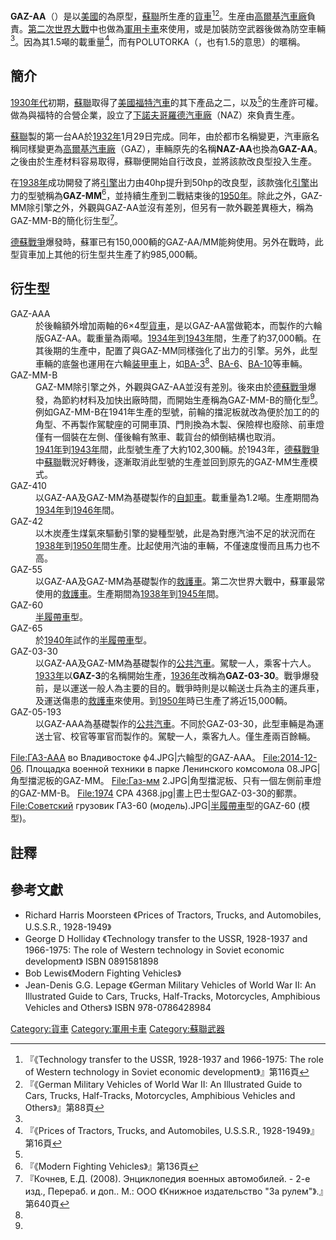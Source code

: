 {{Infobox weapon
|is_vehicle        = yes
|name              = GAZ-AA / GAZ-MM
|image             = [[File:GAZ-AA_in_Technical_museum_Togliatti.JPG|border]]
|caption           = GAZ-AAA  ([[陶里亞蒂|陶里亞蒂]]技術博物館)
|origin            = {{USSR}}
|type              = [[軍用卡車|軍用卡車]]/[[貨車|貨車]]
|service           = 1932年-1950年
|designer          = [[福特汽車|福特汽車]] / [[高尔基汽车厂|高爾基汽車廠]]
|design_date       = 
|manufacturer      = [[高尔基汽车厂|高爾基汽車廠]]
|unit_cost         =
|production_date   = 1932年～1938年（GAZ-AA）<br/>1938年～1950年（GAZ-MM）
|body_style(s)     =
|assembly          = 
|number            =
|variants          =
|spec_label        =
|weight            =
|length            = 5.34 m
|part_length       = 
|width             = 2.03 m
|height            = 1.87 m
|diameter          = 
|crew              = 2名
|armour            = 
|primary_armament  = 
|secondary_armament= 
|engine            = 40hp（GAZ-AA）/ 50hp（GAZ-MM）
|pw_ratio          = 
|transmission      = 
|payload_capacity  = 1.5噸（GAZ-AA/MM）/ 2噸（GAZ-AAA）
|suspension        = 
|clearance         = 
|fuel_capacity     = 
|vehicle_range     = 
|speed             = 
|guidance          = 
|steering          =
}}
'''GAZ-AA'''（{{lang-ru|ГАЗ-АА}}）是以[[美國|美國]]的{{link-en|福特AA型卡車|Ford_Model_AA}}為原型，[[蘇聯|蘇聯]]所生產的[[貨車|貨車]]<ref name="USSRAA1">『《Technology transfer to the USSR, 1928-1937 and 1966-1975: The role of Western technology in Soviet economic development》』第116頁</ref><ref name="USSRAA2">『《German Military Vehicles of World War II: An Illustrated Guide to Cars, Trucks, Half-Tracks, Motorcycles, Amphibious Vehicles and Others》』第88頁</ref>。生産由[[高尔基汽车厂|高爾基汽車廠]]負責。[[第二次世界大戰|第二次世界大戰]]中也做為[[軍用卡車|軍用卡車]]來使用，或是加裝防空武器後做為防空車輛<ref name="USSRAA2"></ref>。因為其1.5噸的載重量<ref>『《Prices of Tractors, Trucks, and Automobiles, U.S.S.R., 1928-1949》』第16頁</ref>，而有POLUTORKA（{{lang-ru|ПОЛУТОРКА}}，也有1.5的意思）的暱稱。

== 簡介 ==
[[1930年代|1930年代]]初期，[[蘇聯|蘇聯]]取得了[[美國|美國]][[福特汽車|福特汽車]]的其下產品之二，{{link-en|福特A型轎車|Ford_Model_A_(1927-31)}}以及{{link-en|福特AA型卡車|Ford_Model_AA}}<ref name="USSRAA1"></ref>的生產許可權。做為與福特的合營企業，設立了[[高尔基汽车厂|下諾夫哥羅德汽車廠]]（NAZ）來負責生產。

[[蘇聯|蘇聯]]製的第一台AA於[[1932年|1932年]]1月29日完成。同年，由於都市名稱變更，汽車廠名稱同樣變更為[[高尔基汽车厂|高爾基汽車廠]]（GAZ），車輛原先的名稱'''NAZ-AA'''也換為'''GAZ-AA'''。之後由於生產材料容易取得，蘇聯便開始自行改良，並將該款改良型投入生產。

在[[1938年|1938年]]成功開發了將[[引擎|引擎]]出力由40hp提升到50hp的改良型，該款強化[[引擎|引擎]]出力的型號稱為'''GAZ-MM'''<ref>『《Modern Fighting Vehicles》』第136頁</ref>，並持續生產到二戰結束後的[[1950年|1950年]]。除此之外，GAZ-MM除引擎之外，外觀與GAZ-AA並沒有差別，但另有一款外觀差異極大，稱為GAZ-MM-B的簡化衍生型<ref name="USSRMMB1">『Кочнев, Е.Д. (2008). Энциклопедия военных автомобилей. - 2-е изд., Перераб. и доп.. М.: ООО 《Книжное издательство "За рулем"》.』第640頁</ref>。

[[德蘇戰爭|德蘇戰爭]]爆發時，蘇軍已有150,000輌的GAZ-AA/MM能夠使用。另外在戰時，此型貨車加上其他的衍生型共生產了約985,000輌。

== 衍生型 ==
; GAZ-AAA
: 於後輪額外增加兩軸的6×4型[[貨車|貨車]]，是以GAZ-AA當做範本，而製作的六輪版GAZ-AA。載重量為兩噸。[[1934年|1934年]]到[[1943年|1943年]]間，生產了約37,000輌。在其後期的生產中，配置了與GAZ-MM同樣強化了出力的引擎。另外，此型車輛的底盤也運用在六輪[[装甲車|装甲車]]上，如[[BA-3|BA-3]]<ref name="USSRAA2"></ref>、[[BA-6|BA-6]]、[[BA-10|BA-10]]等車輛。
; GAZ-MM-B
: GAZ-MM除引擎之外，外觀與GAZ-AA並沒有差別。後來由於[[德蘇戰爭|德蘇戰爭]]爆發，為節約材料及加快出廠時間，而開始生產稱為GAZ-MM-B的簡化型<ref name="USSRMMB1"></ref>。例如GAZ-MM-B在1941年生產的型號，前輪的擋泥板就改為便於加工的的角型、不再製作駕駛座的可開車頂、門則換為木製、保險桿也廢除、前車燈僅有一個裝在左側、僅後輪有煞車、載貨台的傾倒結構也取消。
: [[1941年|1941年]]到[[1943年|1943年]]間，此型號生產了大約102,300輛。於1943年，[[德蘇戰爭|德蘇戰爭]]中[[蘇聯|蘇聯]]戰況好轉後，逐漸取消此型號的生產並回到原先的GAZ-MM生產模式。
; GAZ-410
: 以GAZ-AA及GAZ-MM為基礎製作的[[自卸車|自卸車]]。載重量為1.2噸。生產期間為[[1934年|1934年]]到[[1946年|1946年]]間。
; GAZ-42
: 以木炭產生煤氣來驅動引擎的變種型號，此是為對應汽油不足的狀況而在[[1938年|1938年]]到[[1950年|1950年]]間生產。比起使用汽油的車輛，不僅速度慢而且馬力也不高。
; GAZ-55
: 以GAZ-AA及GAZ-MM為基礎製作的[[救護車|救護車]]。第二次世界大戰中，蘇軍最常使用的[[救護車|救護車]]。生產期間為[[1938年|1938年]]到[[1945年|1945年]]間。
; GAZ-60
: [[半履帶車|半履帶車]]型。
; GAZ-65
: 於[[1940年|1940年]]試作的[[半履帶車|半履帶車]]型。
; GAZ-03-30
: 以GAZ-AA及GAZ-MM為基礎製作的[[公共汽車|公共汽車]]。駕駛一人，乘客十六人。[[1933年|1933年]]以'''GAZ-3'''的名稱開始生產，[[1936年|1936年]]改稱為'''GAZ-03-30'''。戰爭爆發前，是以運送一般人為主要的目的。戰爭時則是以輸送士兵為主的運兵車，及運送傷患的[[救護車|救護車]]來使用。到[[1950年|1950年]]時已生產了將近15,000輌。
; GAZ-05-193
: 以GAZ-AAA為基礎製作的[[公共汽車|公共汽車]]。不同於GAZ-03-30，此型車輛是為運送士官、校官等軍官而製作的。駕駛一人，乘客九人。僅生產兩百餘輛。
<gallery widths="200px" heights="150px">
File:ГАЗ-ААА во Владивостоке ф4.JPG|六輪型的GAZ-AAA。
File:2014-12-06. Площадка военной техники в парке Ленинского комсомола 08.JPG|角型擋泥板的GAZ-MM。
File:Газ-мм 2.JPG|角型擋泥板、只有一個左側前車燈的GAZ-MM-B。
File:1974 CPA 4368.jpg|畫上巴士型GAZ-03-30的郵票。
File:Советский грузовик ГАЗ-60 (модель).JPG|[[半履帶車|半履帶車]]型的GAZ-60 (模型)。
</gallery>

==註釋==
{{Reflist}}

== 參考文獻 ==
* Richard Harris Moorsteen 《Prices of Tractors, Trucks, and Automobiles, U.S.S.R., 1928-1949》
* George D Holliday 《Technology transfer to the USSR, 1928-1937 and 1966-1975: The role of Western technology in Soviet economic development》 ISBN 0891581898
* Bob Lewis《Modern Fighting Vehicles》
* Jean-Denis G.G. Lepage 《German Military Vehicles of World War II: An Illustrated Guide to Cars, Trucks, Half-Tracks, Motorcycles, Amphibious Vehicles and Others》 ISBN 978-0786428984

{{高爾基汽車廠所生產的車輛}}


[[Category:貨車|Category:貨車]]
[[Category:軍用卡車|Category:軍用卡車]]
[[Category:蘇聯武器|Category:蘇聯武器]]